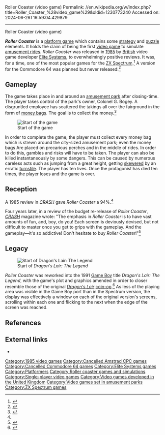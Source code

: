 Roller Coaster (video game)
Permalink: //en.wikipedia.org/w/index.php?title=Roller_Coaster_%28video_game%29&oldid=1230773240
Accessed on: 2024-06-26T16:59:04.429879



------
Roller Coaster (video game)
{{Short description|1985 video game}}
{{Infobox video game
|title = Roller Coaster
|image = RollerCoasterTitle.jpg
|designer = S. Brocklehurst
|publisher = [[Elite Systems]]
|composer = [[Mark Cooksey]] (Game Boy)
|released = 1985
|genre = [[Platform game|Platform]] 
|modes = [[Single-player|Single-player video game]]
|platforms = [[ZX Spectrum]]
}}

'''''Roller Coaster''''' is a [[platform game]] which contains some [[strategy]] and [[puzzle]] elements. It holds the claim of being the first [[video game]] to simulate [[amusement ride]]s.{{fact|date=June 2018}} ''Roller Coaster'' was released in [[1985 in video gaming|1985]] by [[United Kingdom|British]] video game developer [[Elite Systems]], to overwhelmingly positive reviews. It was, for a time, one of the most popular games for the [[ZX Spectrum]].<ref>{{cite web | url=http://www.crashonline.org.uk/57/great.htm | publisher=Newsfield | work=CRASH | title=All Time Greats | access-date=2008-07-01}}</ref>{{Not in citation|date=March 2019}} A version for the Commodore 64 was planned but never released.<ref>{{Cite web | url=https://www.gamesthatwerent.com/gtw64/roller-coaster/ | title = Roller Coaster (C64) - 1985 Elite - GTW64 | year=1985}}</ref>

==Gameplay==
The game takes place in and around an [[amusement park]] after closing-time. The player takes control of the park's owner, Colonel G. Bogey. A disgruntled employee has scattered the takings all over the fairground in the form of [[money bag]]s. The goal is to collect the money.<ref name="crash24">{{cite journal|url=http://www.crashonline.org.uk/24/roller_coaster.htm|title=Roller Coaster |journal=CRASH |issue=25 |page=32 |date=1985 |access-date=2008-07-02}}</ref>

[[Image:rollercoasterscreen.gif|thumb|Start of the game]]

In order to complete the game, the player must collect every money bag which is strewn around the city-sized amusement park; even the money bags Are placed on precarious perches and in the middle of rides. In order to do this, gambles and risks will have to be taken. The player can also be killed instantaneously by some dangers. This can be caused by numerous careless acts such as jumping from a great height, getting [[skewered]] by an erratic [[turnstile]]. The player has ten lives. Once the protagonist has died ten times, the player loses and the game is over.

==Reception==
{{Video game reviews
| award1Pub = ''Crash''
| award1 = Smash<ref>Game review, Crash magazine, [[Newsfield Publications]], issue 24, January 1986</ref>
}}
A 1985 review in ''[[CRASH (magazine)|CRASH]]'' gave ''Roller Coaster'' a 94%.<ref name=crash24/>

Four years later, in a review of the budget re-release of ''Roller Coaster'',  ''[[CRASH (magazine)|CRASH]]'' magazine wrote: "The emphasis in ''Roller Coaster'' is to have vast amounts of fun, and, boy, do you! Each screen is deviously devised, but not difficult to master once you get to grips with the gameplay. And the gameplay&mdash;it's so addictive! Don't hesitate to buy ''Roller Coaster''!"<ref>{{cite journal |title=Roller Coaster |journal=CRASH |date=July 1989 |issue=66 |page=43 |url=https://archive.org/stream/crash-magazine-66/Crash_66_Jul_1989#page/n43/mode/2up/search/Roller+Coaster}}</ref>

==Legacy==
{{main|Dragon's Lair: The Legend}}
[[Image:DragonsLairTheLegendScreen.png|thumb|Start of ''Dragon's Lair: The Legend'']]

''Roller Coaster'' was reworked into the 1991 [[Game Boy]] title ''Dragon's Lair: The Legend'', with the game's plot and graphics amended in order to closer resemble those of the original ''[[Dragon's Lair (1983 video game)|Dragon's Lair]]'' [[coin-op]].<ref>{{cite web | url=http://www.1up.com/do/feature?pager.offset=6&cId=3158520 | publisher=Ziff Davis | work=1up.com | title=Total Makeover: How some publishers drastically rework games for different audiences | access-date=2008-07-01 | url-status=dead | archive-url=https://web.archive.org/web/20071012095713/http://www.1up.com/do/feature?pager.offset=6&cId=3158520 | archive-date=2007-10-12}}</ref> As less of the playing area was visible in the Game Boy port than in the Spectrum version, the display was effectively a window on each of the original version's screens, scrolling within each one and flicking to the next when the edge of the screen was reached.

==References==
{{reflist}}

==External links==
*{{WoS game|id=0004231|name=Roller Coaster}}

{{DEFAULTSORT:Roller Coaster}}
[[Category:1985 video games]]
[[Category:Cancelled Amstrad CPC games]]
[[Category:Cancelled Commodore 64 games]]
[[Category:Elite Systems games]]
[[Category:Platformers]]
[[Category:Roller coaster games and simulations]]
[[Category:Single-player video games]]
[[Category:Video games developed in the United Kingdom]]
[[Category:Video games set in amusement parks]]
[[Category:ZX Spectrum games]]